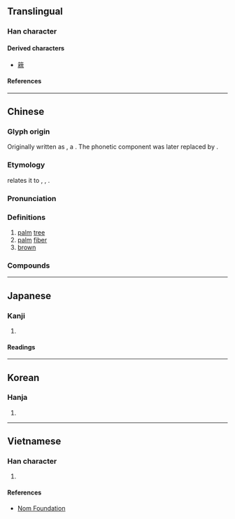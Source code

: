 {{character info}}
==Translingual==

===Han character===
{{Han char|rn=75|rad=木|as=08|sn=12|four=43991|canj=DJMF|ids=⿰木宗}}

====Derived characters====
* [[䉘]]

====References====
{{Han ref|kx=0532.140|dkj=14933|dj=0920.200|hdz=21238.070|uh=68D5}}

----

==Chinese==
{{zh-forms|alt=椶,𣞛,㯶}}

===Glyph origin===
{{Han etym|椶}}

Originally written as {{zh-l|*椶}}, a {{Han compound|木|㚇|nocap=1|ls=psc|c1=s|c2=p|t1=wood|no_och2=1}}. The phonetic component was later replaced by {{zh-l|宗}}.

===Etymology===
{{zh-ref|Wang (1982)}} relates it to {{och-l|總|to collect}}, {{och-l|稯|sheaf; bundle}}, {{och-l|鬃|id=2|mane}}.

===Pronunciation===
{{zh-pron
|m=zōng
|m-s=zong1
|c=zung1
|c-t=duung1
|g=zung1
|h=pfs=chûng;gd=zung1
|j=zung1
|mb=cóng
|md=cĕ̤ng/cŭng
|md_note=cĕ̤ng - vernacular; cŭng - literary
|mn=chang/ml:chong
|mn_note=chang - vernacular; chong - literary
|mn-t=zang1
|w=1tson
|x=zong1
|mc=y
|oc=y
|cat=n,a
}}

===Definitions===
{{zh-hanzi}}

# [[palm]] [[tree]]
# [[palm]] [[fiber]]
# [[brown]] {{gl|[[color]], similar to that of fibers made from a palm's [[leaf sheath]]}}
#: {{zh-x|棕熊|'''brown''' bear}}

===Compounds===
{{zh-der|棕壤|棕樹|棕櫚|棕毛|棕毯|棕熊|棕竹|棕紅|棕編|棕繃|棕繩|棕色|棕色種|棕髮|棕黃|棕黑|油棕|觀音棕竹|棕蓑|棕鑢仔|棕筅仔|棕人|棕冠|棕匠|棕墊|棕將軍|棕屩|棕帚|棕床|棕扇|棕拂|棕棚|棕榻|棕檐子|棕櫚屋|棕殿|棕片|棕皮|棕笠|棕筍|棕箱|棕籃|棕絲|棕綠|棕綦|棕色人種|棕花|棕莢|棕薦|棕衣|棕車|棕輿|棕轎|棕閭|棕靸|棕鞋|棕魚|海棕}}

----

==Japanese==

===Kanji===
{{ja-kanji|grade=|rs=木08}}

# {{rfdef|ja|sort=木08}}

====Readings====
{{ja-readings
|goon=す
|kanon=そう
|kanyoon=しゅ
}}

----

==Korean==

===Hanja===
{{ko-hanja|[[종려]][[나무]]|종}}

# {{hanja form of|종|palm tree}}

----

==Vietnamese==

===Han character===
{{vi-readings|rs=木08|reading=[[sồng]], [[tông]]}}

# {{rfdef|vi|sort=木08}}

====References====
* [http://nomfoundation.org/common/nom_details.php?codepoint=68d5 Nom Foundation]